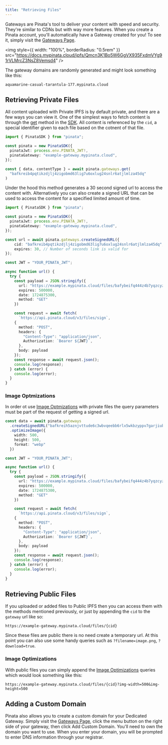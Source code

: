 ```yaml
---
title: "Retrieving Files"
---
```


Gateways are Pinata's tool to deliver your content with speed and security. They're similar to CDNs but with way more features. When you create a Pinata account, you'll automatically have a Gateway created for you! To see it, simply visit the [Gateways Page](https://app.pinata.cloud/gateway).

<img
  style={{ width: "100%", borderRadius: "0.5rem" }}
  src="https://docs.mypinata.cloud/ipfs/Qmcn3K1Bo5W6GgVX935FxdmVYg91rVLMrcZ3NsZ8Vemsd4"
/>

The gateway domains are randomly generated and might look something like this:

```
aquamarine-casual-tarantula-177.mypinata.cloud
```

## Retrieving Private Files

All content uploaded with Private IPFS is by default private, and there are a few ways you can view it. One of the simplest ways to fetch content is through the [get](/ipfs-sdk/gateways/get) method in the [SDK](/sdk). All content is referenced by the `cid`, a special identifier given to each file based on the cotnent of that file.

```typescript
import { PinataSDK } from "pinata";

const pinata = new PinataSDK({
  pinataJwt: process.env.PINATA_JWT!,
  pinataGateway: "example-gateway.mypinata.cloud",
});

const { data, contentType } = await pinata.gateways.get(
  "bafkreib4pqtikzdjlj4zigobmd63lig7u6oxlug24snlr6atjlmlza45dq"
)
```

Under the hood this method generates a 30 second signed url to access the content with. Alternatively you can also create a signed URL that can be used to access the content for a specified limited amount of time.

<CodeGroup>

```typescript SDK {8-11}
import { PinataSDK } from "pinata";

const pinata = new PinataSDK({
  pinataJwt: process.env.PINATA_JWT!,
  pinataGateway: "example-gateway.mypinata.cloud",
});

const url = await pinata.gateways.createSignedURL({
	cid: "bafkreib4pqtikzdjlj4zigobmd63lig7u6oxlug24snlr6atjlmlza45dq",
	expires: 30, // Number of seconds link is valid for
});
```

```typescript API {5-10}
const JWT = "YOUR_PINATA_JWT";

async function url() {
  try {
    const payload = JSON.stringify({
      url: "https://example.mypinata.cloud/files/bafybeifq444z4b7yqzcyz4a5gspb2rpyfcdxp3mrfpigmllh52ld5tyzwm",
      expires: 500000,
      date: 1724875300,
      method: "GET"
    })

    const request = await fetch(
      `https://api.pinata.cloud/v3/files/sign`,
    {
      method: "POST",
      headers: {
        "Content-Type": "application/json",
        Authorization: `Bearer ${JWT}`,
      },
      body: payload
    });
    const response = await request.json();
    console.log(response);
  } catch (error) {
    console.log(error);
  }
}
```

</CodeGroup>

### Image Optmizations

In order ot use [Image Optmizations](/gateways/image-optimizations) with private files the query parameters must be part of the request of getting a signed url.

<CodeGroup>

```typescript SDK {3-7}
const data = await pinata.gateways
  .createSignedURL("bafkreih5aznjvttude6c3wbvqeebb6rlx5wkbzyppv7garjiubll2ceym4")
  .optimizeImage({
    width: 500,
    height: 500,
    format: "webp"
  })
```

```typescript API {6}
const JWT = "YOUR_PINATA_JWT";

async function url() {
  try {
    const payload = JSON.stringify({
      url: "https://example.mypinata.cloud/files/bafybeifq444z4b7yqzcyz4a5gspb2rpyfcdxp3mrfpigmllh52ld5tyzwm?img-width=500&img-height=500&img-format=webp",
      expires: 500000,
      date: 1724875300,
      method: "GET"
    })

    const request = await fetch(
      `https://api.pinata.cloud/v3/files/sign`,
    {
      method: "POST",
      headers: {
        "Content-Type": "application/json",
        Authorization: `Bearer ${JWT}`,
      },
      body: payload
    });
    const response = await request.json();
    console.log(response);
  } catch (error) {
    console.log(error);
  }
}
```

</CodeGroup>

## Retrieving Public Files

If you uploaded or added files to Public IPFS then you can access them with the methods mentioned previously, or just by appending the `cid` to the `gateway` url like so:

```
https://example-gateway.mypinata.cloud/files/{cid}
```

Since these files are public there is no need create a temporary url. At this point you can also use some handy queries such as `?filename=image.png`, `?download=true`.

### Image Optimizations

With public files you can simply append the [Image Optimizations](/gateways/image-optimizations) queries which would look something like this:

```
https://example-gateway.mypinata.cloud/files/{cid}?img-width=500&img-height=500
```

## Adding a Custom Domain

Pinata also allows you to create a custom domain for your Dedicated Gateway. Simply visit the [Gateways Page](https://app.pinata.cloud/gateway), click the menu button on the right side of your gateway, then click Add Custom Domain. You'll need to own the domain you want to use. When you enter your domain, you will be prompted to enter DNS information through your registrar.
